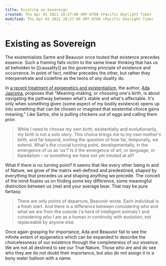 ```yaml
---
title: Existing as Sovereign
created: Thu Apr 01 2021 20:27:08 GMT-0700 (Pacific Daylight Time)
modified: Thu Apr 01 2021 20:27:08 GMT-0700 (Pacific Daylight Time)
---
```


# Existing as Sovereign

The existentialists Sartre and Beauvoir once touted that existence precedes essence. Such a framing falls victim to the same linear thinking that has us all beholden to [[causality]] as the governing principle of existence and occurrence. In point of fact, neither precedes the other, but rather they interpenetrate and codefine as the twins of any duality do.

In [a recent treatment of epigenetics and existentialism](https://aeon.co/essays/in-genetics-as-in-philosophy-existence-precedes-essence), the author, [Ada Jaarsma](https://aeon.co/users/ada-jaarsma), proposes that "Meaning-making, or choosing one's birth, is about navigating the pathway between what's stable and what's affectable. It's only when something given (some aspect of my bodily existence) opens up into something that can be chosen or imagined that existential choice gains meaning." Like Sartre, she is pulling chickens out of eggs and calling them prior.

> While I need to choose my own birth, existentially and evolutionarily, my birth is not a solo story. This choice brings me to my own mother's birth, and far beyond, inviting the question of how far, temporally, we extend. What's the crucial turning point, developmentally, in the emergence of us as ‘us'? Is it the emergence of art, or language, or bipedalism – or something we have not yet intuited at all?

What if there is no turning point? It seems that like every other being in and of Nature, we grow of the matrix well-defined and predestined, shaped by everything that precedes us and shaping anything we precede. The conceit of the mind fixates us on finding some key difference, some meaningful distinction between us (me) and your average bear. That may be pure fantasy.

> There are only points of departure, Beauvoir wrote. Each individual is a fresh start. And there is a difference between considering who and what we are from the outside (‘a herd of intelligent animals') and considering who I am as a human in continuity with evolution, not replaceable by anyone else.

Once again grasping for importance, Ada and Beauvoir fail to see the infinite extent of epigenetics which can be expanded to describe the choicelessness of our existence through the completeness of our essence. We are not all destined to see our True Nature. Those who are and do see who they are do not doubt their importance, but also do not assign it to a bony water balloon with a name.


